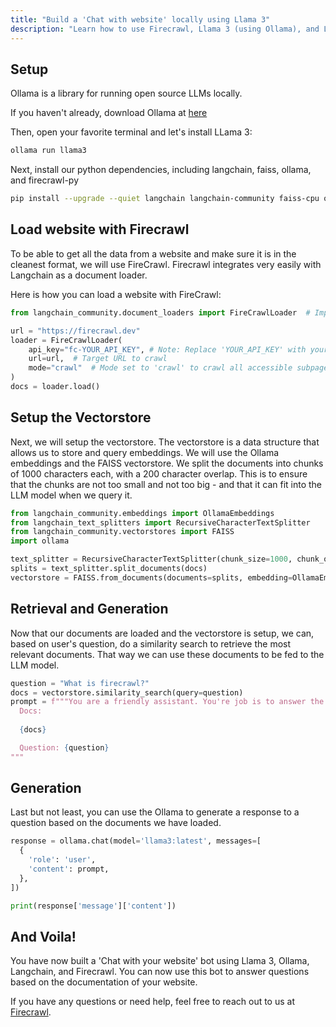 ```yaml
---
title: "Build a 'Chat with website' locally using Llama 3"
description: "Learn how to use Firecrawl, Llama 3 (using Ollama), and Langchain to build a 'Chat with your website' bot."
---
```


## Setup

Ollama is a library for running open source LLMs locally.

If you haven't already, download Ollama at [here](https://ollama.com/)

Then, open your favorite terminal and let's install LLama 3:

```bash
ollama run llama3
```

Next, install our python dependencies, including langchain, faiss, ollama, and firecrawl-py

```bash
pip install --upgrade --quiet langchain langchain-community faiss-cpu ollama firecrawl-py
```

## Load website with Firecrawl

To be able to get all the data from a website and make sure it is in the cleanest format, we will use FireCrawl. Firecrawl integrates very easily with Langchain as a document loader.

Here is how you can load a website with FireCrawl:

```python
from langchain_community.document_loaders import FireCrawlLoader  # Importing the FireCrawlLoader

url = "https://firecrawl.dev"
loader = FireCrawlLoader(
    api_key="fc-YOUR_API_KEY", # Note: Replace 'YOUR_API_KEY' with your actual FireCrawl API key
    url=url,  # Target URL to crawl
    mode="crawl"  # Mode set to 'crawl' to crawl all accessible subpages
)
docs = loader.load()
```

## Setup the Vectorstore

Next, we will setup the vectorstore. The vectorstore is a data structure that allows us to store and query embeddings. We will use the Ollama embeddings and the FAISS vectorstore.
We split the documents into chunks of 1000 characters each, with a 200 character overlap. This is to ensure that the chunks are not too small and not too big - and that it can fit into the LLM model when we query it.
 
```python
from langchain_community.embeddings import OllamaEmbeddings
from langchain_text_splitters import RecursiveCharacterTextSplitter
from langchain_community.vectorstores import FAISS
import ollama

text_splitter = RecursiveCharacterTextSplitter(chunk_size=1000, chunk_overlap=200)
splits = text_splitter.split_documents(docs)
vectorstore = FAISS.from_documents(documents=splits, embedding=OllamaEmbeddings())
```

## Retrieval and Generation

Now that our documents  are loaded and the vectorstore is setup, we can, based on user's question, do a similarity search to retrieve the most relevant documents. That way we can use these documents to be fed to the LLM model.


```python
question = "What is firecrawl?"
docs = vectorstore.similarity_search(query=question)
prompt = f"""You are a friendly assistant. You're job is to answer the users question based on the documentation provided below:
  Docs:
  
  {docs}

  Question: {question}
"""
```

## Generation
Last but not least, you can use the Ollama to generate a response to a question based on the documents we have loaded.

```python
response = ollama.chat(model='llama3:latest', messages=[
  {
    'role': 'user',
    'content': prompt,
  },
])

print(response['message']['content'])
```

## And Voila!

You have now built a 'Chat with your website' bot using Llama 3, Ollama, Langchain, and Firecrawl. You can now use this bot to answer questions based on the documentation of your website.

If you have any questions or need help, feel free to reach out to us at [Firecrawl](https://firecrawl.dev).